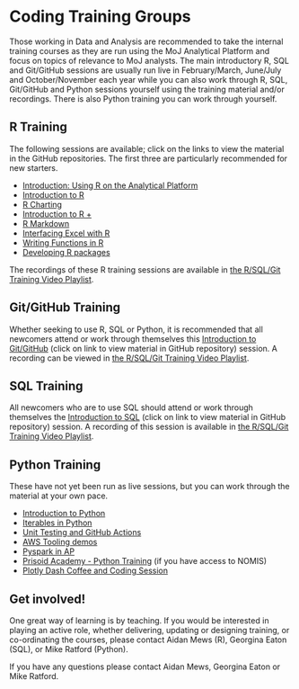 # Coding Training Groups {#CTG}

Those working in Data and Analysis are recommended to take the internal training courses as they are run using the MoJ Analytical Platform and focus on topics of relevance to MoJ analysts. The main introductory R, SQL and Git/GitHub sessions are usually run live in February/March, June/July and October/November each year while you can also work through R, SQL, Git/GitHub and Python sessions yourself using the training material and/or recordings. There is also Python training you can work through yourself.  

## R Training

The following sessions are available; click on the links to view the material in the GitHub repositories. The first three are particularly recommended for new starters.   

* [Introduction: Using R on the Analytical Platform](https://github.com/moj-analytical-services/intro_using_r_on_ap)
* [Introduction to R](https://github.com/moj-analytical-services/IntroRTraining)
* [R Charting](https://github.com/moj-analytical-services/ggplotTraining)
* [Introduction to R +](https://github.com/moj-analytical-services/intro_r_training_extension)
*	[R Markdown](https://github.com/moj-analytical-services/rmarkdown_training)
*	[Interfacing Excel with R](https://github.com/moj-analytical-services/r-excel-training)
*	[Writing Functions in R](https://github.com/moj-analytical-services/writing_functions_in_r)
*	[Developing R packages](https://github.com/moj-analytical-services/rpackage_training)

The recordings of these R training sessions are available in [the R/SQL/Git Training Video Playlist](https://justiceuk.sharepoint.com/:l:/s/RTrainingGroup/FHj_mP5zSBtDkdrR7YL88wUB0tRT5Jt1qz09LMu4pmlU8A?e=Cdb21d).

## Git/GitHub Training

Whether seeking to use R, SQL or Python, it is recommended that all newcomers attend or work through themselves this [Introduction to Git/GitHub](https://github.com/moj-analytical-services/intro_to_github_training) (click on link to view material in GitHub repository) session. A recording can be viewed in [the R/SQL/Git Training Video Playlist](https://justiceuk.sharepoint.com/:l:/s/RTrainingGroup/FHj_mP5zSBtDkdrR7YL88wUB0tRT5Jt1qz09LMu4pmlU8A?e=Cdb21d).	

## SQL Training

All newcomers who are to use SQL should attend or work through themselves the [Introduction to SQL](https://github.com/moj-analytical-services/sql_training) (click on link to view material in GitHub repository) session. A recording of this session is available in [the R/SQL/Git Training Video Playlist](https://justiceuk.sharepoint.com/:l:/s/RTrainingGroup/FHj_mP5zSBtDkdrR7YL88wUB0tRT5Jt1qz09LMu4pmlU8A?e=Cdb21d).

## Python Training

These have not yet been run as live sessions, but you can work through the material at your own pace.

* [Introduction to Python](https://github.com/moj-analytical-services/intro-to-python)
* [Iterables in Python](https://github.com/moj-analytical-services/python-training-iterables)
* [Unit Testing and GitHub Actions](https://github.com/moj-analytical-services/actions-workshop)
* [AWS Tooling demos](https://github.com/moj-analytical-services/mojap-aws-tools-demo)
* [Pyspark in AP](https://github.com/moj-analytical-services/pyspark-in-AP-guidance)
* [Prisoid Academy - Python Training](https://github.com/moj-analytical-services/Prisoid-Academy/tree/main/Python) (if you have access to NOMIS)
* [Plotly Dash Coffee and Coding Session](https://github.com/moj-analytical-services/Coffee-and-Coding/tree/master/2020-04-14%20Python%20webapps%20using%20Plotly%20Dash)

## Get involved!

One great way of learning is by teaching. If you would be interested in playing an active role, whether delivering, updating or designing training, or co-ordinating the courses, please contact Aidan Mews (R), Georgina Eaton (SQL), or Mike Ratford (Python).

If you have any questions please contact Aidan Mews, Georgina Eaton or Mike Ratford.

